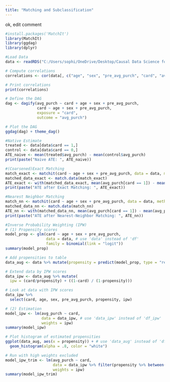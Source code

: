 ```yaml
---
title: "Matching and Subclassification"
---
```


::: callout-note
ok, edit comment
:::

```r

#install.packages('MatchIt')
library(MatchIt)
library(ggdag)
library(dplyr)

#Load Data
data <- readRDS("C:/Users/sophi/OneDrive/Desktop/Causal Data Science for Business Analytics 2023/gitclone/cdsba-swynona/assets/Causal_Data_Science_Data/membership.rds")

# Compute correlations
correlations <- cor(data[, c("age", "sex", "pre_avg_purch", "card", "avg_purch")])

# Print correlations
print(correlations)

# Define the DAG
dag <- dagify(avg_purch ~ card + age + sex + pre_avg_purch,
              card ~ age + sex + pre_avg_purch,
              exposure = "card",
              outcome = "avg_purch")

# Plot the DAG
ggdag(dag) + theme_dag()

#Native Estimate
treated <- data[data$card == 1,]
control <- data[data$card == 0,]
ATE_naive <- mean(treated$avg_purch) - mean(control$avg_purch)
print(paste("Naive ATE: ", ATE_naive))

#(Coarsened)Exact Matching
match_exact <- matchit(card ~ age + sex + pre_avg_purch, data = data, method = "cem")
matched_data_exact <- match.data(match_exact)
ATE_exact <- with(matched_data_exact, mean(avg_purch[card == 1]) - mean(avg_purch[card == 0]))
print(paste("ATE after Exact Matching: ", ATE_exact))

#Nearest Neighbor Matching
match_nn <- matchit(card ~ age + sex + pre_avg_purch, data = data, method = "nearest")
matched_data_nn <- match.data(match_nn)
ATE_nn <- with(matched_data_nn, mean(avg_purch[card == 1]) - mean(avg_purch[card == 0]))
print(paste("ATE after Nearest-Neighbor Matching: ", ATE_nn))

#Inverse Probability Weighting (IPW)
# (1) Propensity scores
model_prop <- glm(card ~ age + sex + pre_avg_purch,
                  data = data, # use 'data' instead of 'df'
                  family = binomial(link = "logit"))
summary(model_prop)

# Add propensities to table
data_aug <- data %>% mutate(propensity = predict(model_prop, type = "response")) # use 'data' instead of 'df'

# Extend data by IPW scores
data_ipw <- data_aug %>% mutate(
  ipw = (card/propensity) + ((1-card) / (1-propensity)))

# Look at data with IPW scores
data_ipw %>% 
  select(card, age, sex, pre_avg_purch, propensity, ipw)

# (2) Estimation
model_ipw <- lm(avg_purch ~ card,
                data = data_ipw, # use 'data_ipw' instead of 'df_ipw'
                weights = ipw)
summary(model_ipw)

# Plot histogram of estimated propensities
ggplot(data_aug, aes(x = propensity)) + # use 'data_aug' instead of 'df_aug'
  geom_histogram(alpha = .8, color = "white")

# Run with high weights excluded
model_ipw_trim <- lm(avg_purch ~ card,
                     data = data_ipw %>% filter(propensity %>% between(0.15, 0.85)), # use 'data_ipw' instead of 'df_ipw'
                     weights = ipw)
summary(model_ipw_trim)

```